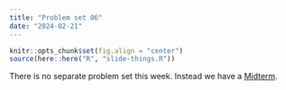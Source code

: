 ```yaml
---
title: "Problem set 06"
date: "2024-02-21"
---
```


```r
knitr::opts_chunk$set(fig.align = "center")
source(here::here("R", "slide-things.R"))
```

There is no separate problem set this week. Instead we have a [Midterm](assignment/midterm.qmd). 

